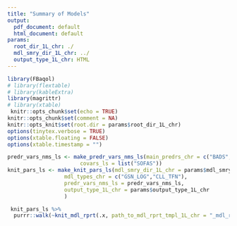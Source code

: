 ```yaml
---
title: "Summary of Models"
output:
  pdf_document: default
  html_document: default
params:
  root_dir_1L_chr: ./
  mdl_smry_dir_1L_chr: ../
  output_type_1L_chr: HTML
---
```


```r
library(FBaqol)
# library(flextable)
# library(kableExtra)
library(magrittr)
# library(xtable) 
 knitr::opts_chunk$set(echo = TRUE)
knitr::opts_chunk$set(comment = NA)
knitr::opts_knit$set(root.dir = params$root_dir_1L_chr)
options(tinytex.verbose = TRUE)
options(xtable.floating = FALSE)
options(xtable.timestamp = "")
```

```r
predr_vars_nms_ls <- make_predr_vars_nms_ls(main_predrs_chr = c("BADS","GAD7","K6","OASIS","PHQ9","SCARED"),
                       covars_ls = list("SOFAS"))
knit_pars_ls <- make_knit_pars_ls(mdl_smry_dir_1L_chr = params$mdl_smry_dir_1L_chr,
                  mdl_types_chr = c("GSN_LOG","CLL_TFN"),
                  predr_vars_nms_ls = predr_vars_nms_ls,
                  output_type_1L_chr = params$output_type_1L_chr
                  ) 
```

```r
 knit_pars_ls %>%
  purrr::walk(~knit_mdl_rprt(.x, path_to_mdl_rprt_tmpl_1L_chr = "_mdl_rpt_tmpl.Rmd"))
```

